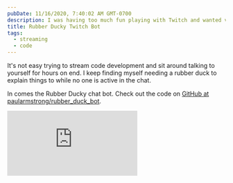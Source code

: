 ```yaml
---
pubDate: 11/16/2020, 7:40:02 AM GMT-0700
description: I was having too much fun playing with Twitch and wanted viewers to be able to help me with “rubber duck debugging”.
title: Rubber Ducky Twitch Bot
tags:
  - streaming
  - code
---
```


It's not easy trying to stream code development and sit around talking to yourself for hours on end. I keep finding myself needing a rubber duck to explain things to while no one is active in the chat.

In comes the Rubber Ducky chat bot. Check out the code on [GitHub at paularmstrong/rubber_duck_bot](https://github.com/paularmstrong/rubber_duck_bot).

<iframe
	class="aspect-video w-full"
	loading="lazy"
	src="https://www.youtube-nocookie.com/embed/at3bGmRHu-c"
	frameborder="0"
	allow="accelerometer; autoplay; clipboard-write; encrypted-media; gyroscope; picture-in-picture"
	allowfullscreen
/>
